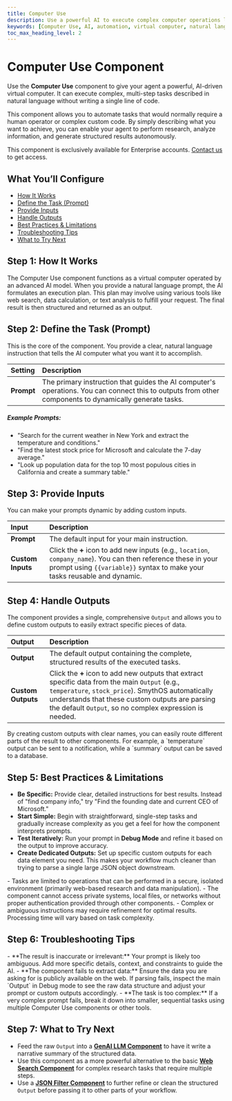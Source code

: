 ```yaml
---
title: Computer Use
description: Use a powerful AI to execute complex computer operations like web searching, data analysis, and report generation using natural language.
keywords: [Computer Use, AI, automation, virtual computer, natural language, data analysis, web search, enterprise]
toc_max_heading_level: 2
---
```


# Computer Use Component

Use the **Computer Use** component to give your agent a powerful, AI-driven virtual computer. It can execute complex, multi-step tasks described in natural language without writing a single line of code.

<InfoCallout title="Why this matters">
This component allows you to automate tasks that would normally require a human operator or complex custom code. By simply describing what you want to achieve, you can enable your agent to perform research, analyze information, and generate structured results autonomously.

This component is exclusively available for Enterprise accounts. [Contact us](https://smythos.com/talk-to-us) to get access.
</InfoCallout>

<Spacer size="md" />

## What You’ll Configure

- [How It Works](#step-1-how-it-works)
- [Define the Task (Prompt)](#step-2-define-the-task-prompt)
- [Provide Inputs](#step-3-provide-inputs)
- [Handle Outputs](#step-4-handle-the-outputs)
- [Best Practices & Limitations](#step-5-best-practices--limitations)
- [Troubleshooting Tips](#step-6-troubleshooting-tips)
- [What to Try Next](#step-7-what-to-try-next)

<Spacer size="md" />

## Step 1: How It Works

The Computer Use component functions as a virtual computer operated by an advanced AI model. When you provide a natural language prompt, the AI formulates an execution plan. This plan may involve using various tools like web search, data calculation, or text analysis to fulfill your request. The final result is then structured and returned as an output.

<Arcade src="https://demo.arcade.software/iA1SBPZMiyWMdwRUeTUP?embed&embed_mobile=tab&embed_desktop=inline&show_copy_link=true" title="Computer Use | SmythOS" />

<Spacer size="md" />

## Step 2: Define the Task (Prompt)

This is the core of the component. You provide a clear, natural language instruction that tells the AI computer what you want it to accomplish.

| Setting | Description |
|:---|:---|
| **Prompt** | The primary instruction that guides the AI computer's operations. You can connect this to outputs from other components to dynamically generate tasks. |

##### Example Prompts:
- "Search for the current weather in New York and extract the temperature and conditions."
- "Find the latest stock price for Microsoft and calculate the 7-day average."
- "Look up population data for the top 10 most populous cities in California and create a summary table."

<Spacer size="md" />

## Step 3: Provide Inputs

You can make your prompts dynamic by adding custom inputs.

| Input | Description |
|:---|:---|
| **Prompt** | The default input for your main instruction. |
| **Custom Inputs** | Click the **+** icon to add new inputs (e.g., `location`, `company_name`). You can then reference these in your prompt using `{{variable}}` syntax to make your tasks reusable and dynamic. |

<Spacer size="md" />

## Step 4: Handle Outputs

The component provides a single, comprehensive `Output` and allows you to define custom outputs to easily extract specific pieces of data.

| Output | Description |
|:---|:---|
| **Output** | The default output containing the complete, structured results of the executed tasks. |
| **Custom Outputs**| Click the **+** icon to add new outputs that extract specific data from the main `Output` (e.g., `temperature`, `stock_price`). SmythOS automatically understands that these custom outputs are parsing the default `Output`, so no complex expression is needed. |

<TipCallout title="Easily Parse Results">
By creating custom outputs with clear names, you can easily route different parts of the result to other components. For example, a `temperature` output can be sent to a notification, while a `summary` output can be saved to a database.
</TipCallout>

<Spacer size="md" />

## Step 5: Best Practices & Limitations

- **Be Specific:** Provide clear, detailed instructions for best results. Instead of "find company info," try "Find the founding date and current CEO of Microsoft."
- **Start Simple:** Begin with straightforward, single-step tasks and gradually increase complexity as you get a feel for how the component interprets prompts.
- **Test Iteratively:** Run your prompt in **Debug Mode** and refine it based on the output to improve accuracy.
- **Create Dedicated Outputs:** Set up specific custom outputs for each data element you need. This makes your workflow much cleaner than trying to parse a single large JSON object downstream.

<WarningCallout title="Limitations">
- Tasks are limited to operations that can be performed in a secure, isolated environment (primarily web-based research and data manipulation).
- The component cannot access private systems, local files, or networks without proper authentication provided through other components.
- Complex or ambiguous instructions may require refinement for optimal results. Processing time will vary based on task complexity.
</WarningCallout>

<Spacer size="md" />

## Step 6: Troubleshooting Tips

<InfoCallout title="If your task isn't executing correctly...">
- **The result is inaccurate or irrelevant:** Your prompt is likely too ambiguous. Add more specific details, context, and constraints to guide the AI.
- **The component fails to extract data:** Ensure the data you are asking for is publicly available on the web. If parsing fails, inspect the main `Output` in Debug mode to see the raw data structure and adjust your prompt or custom outputs accordingly.
- **The task is too complex:** If a very complex prompt fails, break it down into smaller, sequential tasks using multiple Computer Use components or other tools.
</InfoCallout>

<Spacer size="md" />

## Step 7: What to Try Next

- Feed the raw `Output` into a **[GenAI LLM Component](/docs/agent-studio/components/base/gen-ai-llm)** to have it write a narrative summary of the structured data.
- Use this component as a more powerful alternative to the basic **[Web Search Component](/docs/agent-studio/components/tools/web-search)** for complex research tasks that require multiple steps.
- Use a **[JSON Filter Component](/docs/agent-studio/components/advanced/json-filter)** to further refine or clean the structured `Output` before passing it to other parts of your workflow.
